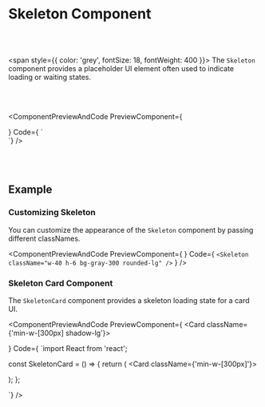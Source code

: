 # Skeleton Component

<br>
</br>

<span style={{ color: 'grey', fontSize: 18, fontWeight: 400 }}>
  The `Skeleton` component provides a placeholder UI element often used to indicate loading or waiting states.
</span>

<br>
</br>


<ComponentPreviewAndCode PreviewComponent={
<div className='flex flex-row gap-1 px-[10px] min-w-[300px] items-center'>
<div>
  <Skeleton className="h-12 w-12 rounded-full" />
  </div>
    <div className='flex flex-col gap-1 w-full'>
      <Skeleton className="h-3 w-full rounded-full" />
      <Skeleton className="h-3 w-1/2  rounded-full" />
    </div>
</div>
} 
Code={
`
<div className='flex flex-row gap-1 px-[10px] min-w-[300px] items-center'>
<div>
  <Skeleton className="h-12 w-12 rounded-full" />
  </div>
    <div className='flex flex-col gap-1 w-full'>
      <Skeleton className="h-3 w-full rounded-full" />
      <Skeleton className="h-3 w-1/2  rounded-full" />
    </div>
</div>
`}
/>

<br></br>

## Example

### Customizing Skeleton

You can customize the appearance of the `Skeleton` component by passing different classNames.

<ComponentPreviewAndCode PreviewComponent={
  <Skeleton className="w-40 h-6 bg-gray-300 rounded-md" />
} 
Code={
`<Skeleton className="w-40 h-6 bg-gray-300 rounded-lg" />`
}
/>


### Skeleton Card Component

The `SkeletonCard` component provides a skeleton loading state for a card UI.

<ComponentPreviewAndCode PreviewComponent={
  <Card className={'min-w-[300px] shadow-lg'}>
    <CardHeader>
        <Skeleton className="h-12 w-12 rounded-full" />
    </CardHeader>
    <CardBody>
      <Skeleton className="h-4 w-1/4 rounded-full" />
      <div className='flex flex-col gap-1'>
      <Skeleton className="h-3 w-full rounded-full" />
      <Skeleton className="h-3 w-1/2  rounded-full" />
      </div>
    </CardBody>
    <CardFooter>
      <Skeleton className="h-8 w-full rounded-md" />
    </CardFooter>
  </Card>
} 
Code={
`import React from 'react';

const SkeletonCard = () => {
  return (
  <Card className={'min-w-[300px]'}>
    <CardHeader>
        <Skeleton className="h-12 w-12 rounded-full" />
    </CardHeader>
    <CardBody>
      <Skeleton className="h-4 w-1/4 rounded-full" />
      <div className='flex flex-col gap-1'>
      <Skeleton className="h-3 w-full rounded-full" />
      <Skeleton className="h-3 w-1/2  rounded-full" />
      </div>
    </CardBody>
    <CardFooter>
      <Skeleton className="h-8 w-full rounded-md" />
    </CardFooter>
  </Card>
  );
};

`}
/>
